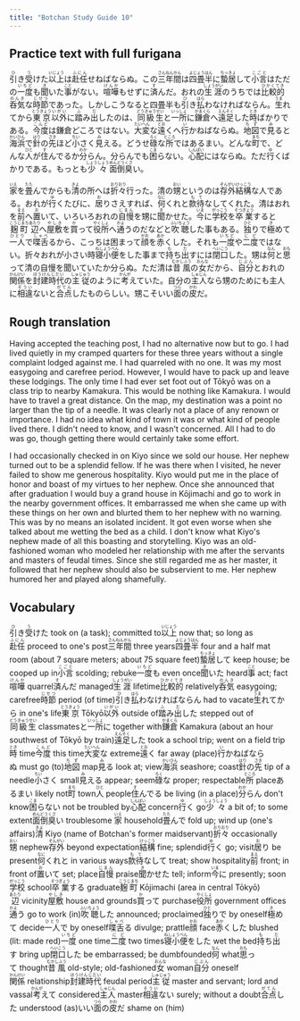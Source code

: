 ```yaml
---
title: "Botchan Study Guide 10"
---
```


## Practice text with full furigana

<p>
<ruby><rb>引</rb><rt>ひ</rt></ruby>き<ruby><rb>受</rb><rt>う</rt></ruby>けた<ruby><rb>以上</rb><rt>いじょう</rt></ruby>は<ruby><rb>赴任</rb><rt>ふにん</rt></ruby>せねばならぬ。この<ruby><rb>三年間</rb><rt>さんねんかん</rt></ruby>は<ruby><rb>四畳半</rb><rt>よじょうはん</rt></ruby>に<ruby><rb>蟄居</rb><rt>ちっきょ</rt></ruby>して<ruby><rb>小言</rb><rt>こごと</rt></ruby>はただの<ruby><rb>一度</rb><rt>いちど</rt></ruby>も<ruby><rb>聞</rb><rt>き</rt></ruby>いた<ruby><rb>事</rb><rt>こと</rt></ruby>がない。<ruby><rb>喧嘩</rb><rt>けんか</rt></ruby>もせずに<ruby><rb>済</rb><rt>す</rt></ruby>んだ。おれの<ruby><rb>生涯</rb><rt>しょうがい</rt></ruby>のうちでは<ruby><rb>比較的</rb><rt>ひかくてき</rt></ruby><ruby><rb>呑気</rb><rt>のんき</rt></ruby>な<ruby><rb>時節</rb><rt>じせつ</rt></ruby>であった。しかしこうなると四畳半も<ruby><rb>引</rb><rt>ひ</rt></ruby>き<ruby><rb>払</rb><rt>はら</rt></ruby>わなければならん。<ruby><rb>生</rb><rt>うま</rt></ruby>れてから<ruby><rb>東京</rb><rt>とうきょう</rt></ruby><ruby><rb>以外</rb><rt>いがい</rt></ruby>に<ruby><rb>踏</rb><rt>ふ</rt></ruby>み<ruby><rb>出</rb><rt>だ</rt></ruby>したのは、<ruby><rb>同級生</rb><rt>どうきゅうせい</rt></ruby>と<ruby><rb>一所</rb><rt>いっしょ</rt></ruby>に<ruby><rb>鎌倉</rb><rt>かまくら</rt></ruby>へ<ruby><rb>遠足</rb><rt>えんそく</rt></ruby>した<ruby><rb>時</rb><rt>とき</rt></ruby>ばかりである。<ruby><rb>今度</rb><rt>こんど</rt></ruby>は鎌倉どころではない。<ruby><rb>大変</rb><rt>たいへん</rt></ruby>な<ruby><rb>遠</rb><rt>とお</rt></ruby>くへ<ruby><rb>行</rb><rt>い</rt></ruby>かねばならぬ。<ruby><rb>地図</rb><rt>ちず</rt></ruby>で<ruby><rb>見</rb><rt>み</rt></ruby>ると<ruby><rb>海浜</rb><rt>かいひん</rt></ruby>で<ruby><rb>針</rb><rt>はり</rt></ruby>の<ruby><rb>先</rb><rt>さき</rt></ruby>ほど<ruby><rb>小</rb><rt>ちい</rt></ruby>さく<ruby><rb>見</rb><rt>み</rt></ruby>える。どうせ<ruby><rb>碌</rb><rt>ろく</rt></ruby>な<ruby><rb>所</rb><rt>ところ</rt></ruby>ではあるまい。どんな<ruby><rb>町</rb><rt>まち</rt></ruby>で、どんな<ruby><rb>人</rb><rt>ひと</rt></ruby>が<ruby><rb>住</rb><rt>す</rt></ruby>んでるか<ruby><rb>分</rb><rt>わか</rt></ruby>らん。分らんでも<ruby><rb>困</rb><rt>こま</rt></ruby>らない。<ruby><rb>心配</rb><rt>しんぱい</rt></ruby>にはならぬ。ただ<ruby><rb>行</rb><rt>ゆ</rt></ruby>くばかりである。もっとも<ruby><rb>少々</rb><rt>しょうしょう</rt></ruby><ruby><rb>面倒臭</rb><rt>めんどうくさ</rt></ruby>い。
</p>

<p>
<ruby><rb>家</rb><rt>いえ</rt></ruby>を<ruby><rb>畳</rb><rt>たた</rt></ruby>んでからも<ruby><rb>清</rb><rt>きよ</rt></ruby>の所へは<ruby><rb>折々</rb><rt>おりおり</rt></ruby>行った。清の<ruby><rb>甥</rb><rt>おい</rt></ruby>というのは<ruby><rb>存外</rb><rt>ぞんがい</rt></ruby><ruby><rb>結構</rb><rt>けっこう</rt></ruby>な人である。おれが<ruby><rb>行</rb><rt>ゆ</rt></ruby>くたびに、<ruby><rb>居</rb><rt>お</rt></ruby>りさえすれば、<ruby><rb>何</rb><rt>なに</rt></ruby>くれと<ruby><rb>款待</rb><rt>もて</rt></ruby>なしてくれた。清はおれを<ruby><rb>前</rb><rt>まえ</rt></ruby>へ<ruby><rb>置</rb><rt>お</rt></ruby>いて、いろいろおれの<ruby><rb>自慢</rb><rt>じまん</rt></ruby>を甥に<ruby><rb>聞</rb><rt>き</rt></ruby>かせた。<ruby><rb>今</rb><rt>いま</rt></ruby>に<ruby><rb>学校</rb><rt>がっこう</rt></ruby>を<ruby><rb>卒業</rb><rt>そつぎょう</rt></ruby>すると<ruby><rb>麹町</rb><rt>こうじまち</rt></ruby><ruby><rb>辺</rb><rt>あたり</rt></ruby>へ<ruby><rb>屋敷</rb><rt>やしき</rt></ruby>を<ruby><rb>買</rb><rt>か</rt></ruby>って<ruby><rb>役所</rb><rt>やくしょ</rt></ruby>へ<ruby><rb>通</rb><rt>かよ</rt></ruby>うのだなどと<ruby><rb>吹聴</rb><rt>ふいちょう</rt></ruby>した事もある。<ruby><rb>独</rb><rt>ひと</rt></ruby>りで<ruby><rb>極</rb><rt>き</rt></ruby>めて<ruby><rb>一人</rb><rt>ひとり</rt></ruby>で<ruby><rb>喋舌</rb><rt>しゃべ</rt></ruby>るから、こっちは困まって<ruby><rb>顔</rb><rt>かお</rt></ruby>を<ruby><rb>赤</rb><rt>あか</rt></ruby>くした。それも<ruby><rb>一度</rb><rt>いちど</rt></ruby>や<ruby><rb>二度</rb><rt>にど</rt></ruby>ではない。折々おれが小さい時<ruby><rb>寝小便</rb><rt>ねしょうべん</rt></ruby>をした事まで<ruby><rb>持</rb><rt>も</rt></ruby>ち<ruby><rb>出</rb><rt>だ</rt></ruby>すには<ruby><rb>閉口</rb><rt>へいこう</rt></ruby>した。甥は<ruby><rb>何</rb><rt>なん</rt></ruby>と<ruby><rb>思</rb><rt>おも</rt></ruby>って清の自慢を聞いていたか分らぬ。ただ清は<ruby><rb>昔風</rb><rt>むかしふう</rt></ruby>の<ruby><rb>女</rb><rt>おんな</rt></ruby>だから、<ruby><rb>自分</rb><rt>じぶん</rt></ruby>とおれの<ruby><rb>関係</rb><rt>かんけい</rt></ruby>を<ruby><rb>封建時代</rb><rt>ほうけんじだい</rt></ruby>の<ruby><rb>主従</rb><rt>しゅじゅう</rt></ruby>のように<ruby><rb>考</rb><rt>かんが</rt></ruby>えていた。自分の<ruby><rb>主人</rb><rt>しゅじん</rt></ruby>なら甥のためにも主人に<ruby><rb>相違</rb><rt>そうい</rt></ruby>ないと<ruby><rb>合点</rb><rt>がてん</rt></ruby>したものらしい。甥こそいい<ruby><rb>面</rb><rt>つら</rt></ruby>の<ruby><rb>皮</rb><rt>かわ</rt></ruby>だ。
</p>


## Rough translation

Having accepted the teaching post, I had no alternative now but to go. I had lived quietly in my cramped quarters for these three years without a single complaint lodged against me. I had quarreled with no one. It was my most easygoing and carefree period. However, I would have to pack up and leave these lodgings. The only time I had ever set foot out of Tōkyō was on a class trip to nearby Kamakura. This would be nothing like Kamakura. I would have to travel a great distance. On the map, my destination was a point no larger than the tip of a needle. It was clearly not a place of any renown or importance. I had no idea what kind of town it was or what kind of people lived there. I didn't need to know, and I wasn't concerned. All I had to do was go, though getting there would certainly take some effort. 

I had occasionally checked in on Kiyo since we sold our house. Her nephew turned out to be a splendid fellow. If he was there when I visited, he never failed to show me generous hospitality. Kiyo would put me in the place of honor and boast of my virtues to her nephew. Once she announced that after graduation I would buy a grand house in Kōjimachi and go to work in the nearby government offices. It embarrassed me when she came up with these things on her own and blurted them to her nephew with no warning. This was by no means an isolated incident. It got even worse when she talked about me wetting the bed as a child. I don't know what Kiyo's nephew made of all this boasting and storytelling. Kiyo was an old-fashioned woman who modeled her relationship with me after the servants and masters of feudal times. Since she still regarded me as her master, it followed that her nephew should also be subservient to me. Her nephew humored her and played along shamefully. 


## Vocabulary

<p>
<span class="vocabstudy"><ruby><rb>引</rb><rt>ひ</rt></ruby>き<ruby><rb>受</rb><rt>う</rt></ruby>けた&nbsp;took on (a task); committed to</span><span class="vocabstudy"><ruby><rb>以上</rb><rt>いじょう</rt></ruby>&nbsp;now that; so long as</span><span class="vocabstudy"><ruby><rb>赴任</rb><rt>ふにん</rt></ruby>&nbsp;proceed to one's post</span><span class="vocabstudy"><ruby><rb>三年間</rb><rt>さんねんかん</rt></ruby>&nbsp;three years</span><span class="vocabstudy"><ruby><rb>四畳半</rb><rt>よじょうはん</rt></ruby>&nbsp;four and a half mat room (about 7 square meters; about 75 square feet)</span><span class="vocabstudy"><ruby><rb>蟄居</rb><rt>ちっきょ</rt></ruby>して&nbsp;keep house; be cooped up in</span><span class="vocabstudy"><ruby><rb>小言</rb><rt>こごと</rt></ruby>&nbsp;scolding; rebuke</span><span class="vocabstudy"><ruby><rb>一度</rb><rt>いちど</rt></ruby>も&nbsp;even once</span><span class="vocabstudy"><ruby><rb>聞</rb><rt>き</rt></ruby>いた&nbsp;heard</span><span class="vocabstudy"><ruby><rb>事</rb><rt>こと</rt></ruby>&nbsp;act; fact</span><span class="vocabstudy"><ruby><rb>喧嘩</rb><rt>けんか</rt></ruby>&nbsp;quarrel</span><span class="vocabstudy"><ruby><rb>済</rb><rt>す</rt></ruby>んだ&nbsp;managed</span><span class="vocabstudy"><ruby><rb>生涯</rb><rt>しょうがい</rt></ruby>&nbsp;lifetime</span><span class="vocabstudy"><ruby><rb>比較的</rb><rt>ひかくてき</rt></ruby>&nbsp;relatively</span><span class="vocabstudy"><ruby><rb>呑気</rb><rt>のんき</rt></ruby>&nbsp;easygoing; carefree</span><span class="vocabstudy"><ruby><rb>時節</rb><rt>じせつ</rt></ruby>&nbsp;period (of time)</span><span class="vocabstudy"><ruby><rb>引</rb><rt>ひ</rt></ruby>き<ruby><rb>払</rb><rt>はら</rt></ruby>わなければならん&nbsp;had to vacate</span><span class="vocabstudy"><ruby><rb>生</rb><rt>うま</rt></ruby>れてから&nbsp;in one's life</span><span class="vocabstudy"><ruby><rb>東京</rb><rt>とうきょう</rt></ruby>&nbsp;Tōkyō</span><span class="vocabstudy"><ruby><rb>以外</rb><rt>いがい</rt></ruby>&nbsp;outside of</span><span class="vocabstudy"><ruby><rb>踏</rb><rt>ふ</rt></ruby>み<ruby><rb>出</rb><rt>だ</rt></ruby>した&nbsp;stepped out of</span><span class="vocabstudy"><ruby><rb>同級生</rb><rt>どうきゅうせい</rt></ruby>&nbsp;classmates</span><span class="vocabstudy">と<ruby><rb>一所</rb><rt>いっしょ</rt></ruby>に&nbsp;together with</span><span class="vocabstudy"><ruby><rb>鎌倉</rb><rt>かまくら</rt></ruby>&nbsp;Kamakura (about an hour southwest of Tōkyō by train)</span><span class="vocabstudy"><ruby><rb>遠足</rb><rt>えんそく</rt></ruby>した&nbsp;took a school trip; went on a field trip</span><span class="vocabstudy"><ruby><rb>時</rb><rt>とき</rt></ruby>&nbsp;time</span><span class="vocabstudy"><ruby><rb>今度</rb><rt>こんど</rt></ruby>&nbsp;this time</span><span class="vocabstudy"><ruby><rb>大変</rb><rt>たいへん</rt></ruby>な&nbsp;extreme</span><span class="vocabstudy"><ruby><rb>遠</rb><rt>とお</rt></ruby>く&nbsp;far away (place)</span><span class="vocabstudy"><ruby><rb>行</rb><rt>い</rt></ruby>かねばならぬ&nbsp;must go (to)</span><span class="vocabstudy"><ruby><rb>地図</rb><rt>ちず</rt></ruby>&nbsp;map</span><span class="vocabstudy"><ruby><rb>見</rb><rt>み</rt></ruby>る&nbsp;look at; view</span><span class="vocabstudy"><ruby><rb>海浜</rb><rt>かいひん</rt></ruby>&nbsp;seashore; coast</span><span class="vocabstudy"><ruby><rb>針</rb><rt>はり</rt></ruby>の<ruby><rb>先</rb><rt>さき</rt></ruby>&nbsp;tip of a needle</span><span class="vocabstudy"><ruby><rb>小</rb><rt>ちい</rt></ruby>さく&nbsp;small</span><span class="vocabstudy"><ruby><rb>見</rb><rt>み</rt></ruby>える&nbsp;appear; seem</span><span class="vocabstudy"><ruby><rb>碌</rb><rt>ろく</rt></ruby>な&nbsp;proper; respectable</span><span class="vocabstudy"><ruby><rb>所</rb><rt>ところ</rt></ruby>&nbsp;place</span><span class="vocabstudy">あるまい&nbsp;likely not</span><span class="vocabstudy"><ruby><rb>町</rb><rt>まち</rt></ruby>&nbsp;town</span><span class="vocabstudy"><ruby><rb>人</rb><rt>ひと</rt></ruby>&nbsp;people</span><span class="vocabstudy"><ruby><rb>住</rb><rt>す</rt></ruby>んでる&nbsp;be living (in a place)</span><span class="vocabstudy"><ruby><rb>分</rb><rt>わか</rt></ruby>らん&nbsp;don't know</span><span class="vocabstudy"><ruby><rb>困</rb><rt>こま</rt></ruby>らない&nbsp;not be troubled by</span><span class="vocabstudy"><ruby><rb>心配</rb><rt>しんぱい</rt></ruby>&nbsp;concern</span><span class="vocabstudy"><ruby><rb>行</rb><rt>ゆ</rt></ruby>く&nbsp;go</span><span class="vocabstudy"><ruby><rb>少々</rb><rt>しょうしょう</rt></ruby>&nbsp;a bit of; to some extent</span><span class="vocabstudy"><ruby><rb>面倒臭</rb><rt>めんどうくさ</rt></ruby>い&nbsp;troublesome</span>
<span class="vocabstudy"><ruby><rb>家</rb><rt>いえ</rt></ruby>&nbsp;household</span><span class="vocabstudy"><ruby><rb>畳</rb><rt>たた</rt></ruby>んで&nbsp;fold up; wind up (one's affairs)</span><span class="vocabstudy"><ruby><rb>清</rb><rt>きよ</rt></ruby>&nbsp;Kiyo (name of Botchan's former maidservant)</span><span class="vocabstudy"><ruby><rb>折々</rb><rt>おりおり</rt></ruby>&nbsp;occasionally</span><span class="vocabstudy"><ruby><rb>甥</rb><rt>おい</rt></ruby>&nbsp;nephew</span><span class="vocabstudy"><ruby><rb>存外</rb><rt>ぞんがい</rt></ruby>&nbsp;beyond expectation</span><span class="vocabstudy"><ruby><rb>結構</rb><rt>けっこう</rt></ruby>&nbsp;fine; splendid</span><span class="vocabstudy"><ruby><rb>行</rb><rt>ゆ</rt></ruby>く&nbsp;go; visit</span><span class="vocabstudy"><ruby><rb>居</rb><rt>お</rt></ruby>り&nbsp;be present</span><span class="vocabstudy"><ruby><rb>何</rb><rt>なに</rt></ruby>くれと&nbsp;in various ways</span><span class="vocabstudy"><ruby><rb>款待</rb><rt>もて</rt></ruby>なして&nbsp;treat; show hospitality</span><span class="vocabstudy"><ruby><rb>前</rb><rt>まえ</rt></ruby>&nbsp;front; in front of</span><span class="vocabstudy"><ruby><rb>置</rb><rt>お</rt></ruby>いて&nbsp;set; place</span><span class="vocabstudy"><ruby><rb>自慢</rb><rt>じまん</rt></ruby>&nbsp;praise</span><span class="vocabstudy"><ruby><rb>聞</rb><rt>き</rt></ruby>かせた&nbsp;tell; inform</span><span class="vocabstudy"><ruby><rb>今</rb><rt>いま</rt></ruby>に&nbsp;presently; soon</span><span class="vocabstudy"><ruby><rb>学校</rb><rt>がっこう</rt></ruby>&nbsp;school</span><span class="vocabstudy"><ruby><rb>卒業</rb><rt>そつぎょう</rt></ruby>する&nbsp;graduate</span><span class="vocabstudy"><ruby><rb>麹町</rb><rt>こうじまち</rt></ruby>&nbsp;Kōjimachi (area in central Tōkyō)</span><span class="vocabstudy"><ruby><rb>辺</rb><rt>あたり</rt></ruby>&nbsp;vicinity</span><span class="vocabstudy"><ruby><rb>屋敷</rb><rt>やしき</rt></ruby>&nbsp;house and grounds</span><span class="vocabstudy"><ruby><rb>買</rb><rt>か</rt></ruby>って&nbsp;purchase</span><span class="vocabstudy"><ruby><rb>役所</rb><rt>やくしょ</rt></ruby>&nbsp;government offices</span><span class="vocabstudy"><ruby><rb>通</rb><rt>かよ</rt></ruby>う&nbsp;go to work (in)</span><span class="vocabstudy"><ruby><rb>吹聴</rb><rt>ふいちょう</rt></ruby>した&nbsp;announced; proclaimed</span><span class="vocabstudy"><ruby><rb>独</rb><rt>ひと</rt></ruby>りで&nbsp;by oneself</span><span class="vocabstudy"><ruby><rb>極</rb><rt>き</rt></ruby>めて&nbsp;decide</span><span class="vocabstudy"><ruby><rb>一人</rb><rt>ひとり</rt></ruby>で&nbsp;by oneself</span><span class="vocabstudy"><ruby><rb>喋舌</rb><rt>しゃべ</rt></ruby>る&nbsp;divulge; prattle</span><span class="vocabstudy"><ruby><rb>顔</rb><rt>かお</rt></ruby>&nbsp;face</span><span class="vocabstudy"><ruby><rb>赤</rb><rt>あか</rt></ruby>くした&nbsp;blushed (lit: made red)</span><span class="vocabstudy"><ruby><rb>一度</rb><rt>いちど</rt></ruby>&nbsp;one time</span><span class="vocabstudy"><ruby><rb>二度</rb><rt>にど</rt></ruby>&nbsp;two times</span><span class="vocabstudy"><ruby><rb>寝小便</rb><rt>ねしょうべん</rt></ruby>をした&nbsp;wet the bed</span><span class="vocabstudy"><ruby><rb>持</rb><rt>も</rt></ruby>ち<ruby><rb>出</rb><rt>だ</rt></ruby>す&nbsp;bring up</span><span class="vocabstudy"><ruby><rb>閉口</rb><rt>へいこう</rt></ruby>した&nbsp;be embarrassed; be dumbfounded</span><span class="vocabstudy"><ruby><rb>何</rb><rt>なん</rt></ruby>&nbsp;what</span><span class="vocabstudy"><ruby><rb>思</rb><rt>おも</rt></ruby>って&nbsp;thought</span><span class="vocabstudy"><ruby><rb>昔風</rb><rt>むかしふう</rt></ruby>&nbsp;old-style; old-fashioned</span><span class="vocabstudy"><ruby><rb>女</rb><rt>おんな</rt></ruby>&nbsp;woman</span><span class="vocabstudy"><ruby><rb>自分</rb><rt>じぶん</rt></ruby>&nbsp;oneself</span><span class="vocabstudy"><ruby><rb>関係</rb><rt>かんけい</rt></ruby>&nbsp;relationship</span><span class="vocabstudy"><ruby><rb>封建時代</rb><rt>ほうけんじだい</rt></ruby>&nbsp;feudal period</span><span class="vocabstudy"><ruby><rb>主従</rb><rt>しゅじゅう</rt></ruby>&nbsp;master and servant; lord and vassal</span><span class="vocabstudy"><ruby><rb>考</rb><rt>かんが</rt></ruby>えて&nbsp;considered</span><span class="vocabstudy"><ruby><rb>主人</rb><rt>しゅじん</rt></ruby>&nbsp;master</span><span class="vocabstudy"><ruby><rb>相違</rb><rt>そうい</rt></ruby>ない&nbsp;surely; without a doubt</span><span class="vocabstudy"><ruby><rb>合点</rb><rt>がてん</rt></ruby>した&nbsp;understood (as)</span><span class="vocabstudy">いい<ruby><rb>面</rb><rt>つら</rt></ruby>の<ruby><rb>皮</rb><rt>かわ</rt></ruby>だ&nbsp;shame on (him)</span>
</p>
